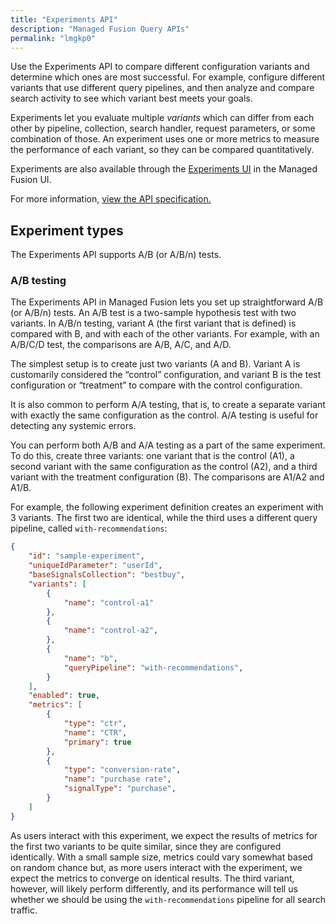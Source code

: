 ```yaml
---
title: "Experiments API"
description: "Managed Fusion Query APIs"
permalink: "lmgkp0"
---
```


Use the Experiments API to compare different configuration variants and determine which ones are most successful. For example, configure different variants that use different query pipelines, and then analyze and compare search activity to see which variant best meets your goals.

Experiments let you evaluate multiple *variants* which can differ from each other by pipeline, collection, search handler, request parameters, or some combination of those. An experiment uses one or more metrics to measure the performance of each variant, so they can be compared quantitatively.

Experiments are also available through the [Experiments UI](/managed-fusion/5.9/mykfo7/experiments) in the Managed Fusion UI.

For more information, [view the API specification.](?open-api=true)

## Experiment types

The Experiments API supports A/B (or A/B/n) tests.

### A/B testing

The Experiments API in Managed Fusion lets you set up straightforward A/B (or A/B/n) tests. An A/B test is a two-sample hypothesis test with two variants. In A/B/n testing, variant A (the first variant that is defined) is compared with B, and with each of the other variants. For example, with an A/B/C/D test, the comparisons are A/B, A/C, and A/D.

The simplest setup is to create just two variants (A and B). Variant A is customarily considered the “control” configuration, and variant B is the test configuration or “treatment” to compare with the control configuration.

It is also common to perform A/A testing, that is, to create a separate variant with exactly the same configuration as the control. A/A testing is useful for detecting any systemic errors.

You can perform both A/B and A/A testing as a part of the same experiment. To do this, create three variants: one variant that is the control (A1), a second variant with the same configuration as the control (A2), and a third variant with the treatment configuration (B). The comparisons are A1/A2 and A1/B.

For example, the following experiment definition creates an experiment with 3 variants. The first two are identical, while the third uses a different query pipeline, called `with-recommendations`:

```json
{
    "id": "sample-experiment",
    "uniqueIdParameter": "userId",
    "baseSignalsCollection": "bestbuy",
    "variants": [
        {
            "name": "control-a1"
        },
        {
            "name": "control-a2",
        },
        {
            "name": "b",
            "queryPipeline": "with-recommendations",
        }
    ],
    "enabled": true,
    "metrics": [
        {
            "type": "ctr",
            "name": "CTR",
            "primary": true
        },
        {
            "type": "conversion-rate",
            "name": "purchase rate",
            "signalType": "purchase",
        }
    ]
}
```

As users interact with this experiment, we expect the results of metrics for the first two variants to be quite similar, since they are configured identically. With a small sample size, metrics could vary somewhat based on random chance but, as more users interact with the experiment, we expect the metrics to converge on identical results. The third variant, however, will likely perform differently, and its performance will tell us whether we should be using the `with-recommendations` pipeline for all search traffic.